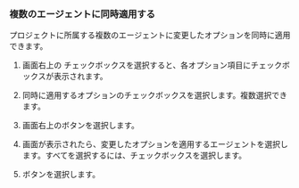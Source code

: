 ### 複数のエージェントに同時適用する

プロジェクトに所属する複数のエージェントに変更したオプションを同時に適用できます。

1. 画面右上の<Cmdname sid="applying_multiple_type" className="uitext" replace="ITM06005" /> チェックボックスを選択すると、各オプション項目にチェックボックスが表示されます。

2. 同時に適用するオプションのチェックボックスを選択します。複数選択できます。

3. 画面右上の<Cmdname sid="apply" className="uitext" />ボタンを選択します。

4. <Cmdname sid="applying_type" className="uitext" replace="ITM06005" />画面が表示されたら、変更したオプションを適用するエージェントを選択します。すべてを選択するには、<Cmdname sid="select_all" className="uitext" />チェックボックスを選択します。

   <ImgLang img='multiple-apply-agent.png' desc='' />

5. <Cmdname sid="apply" className="uitext" />ボタンを選択します。
